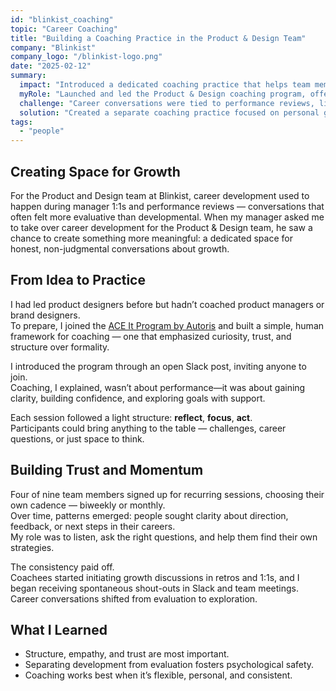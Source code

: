 ```yaml
---
id: "blinkist_coaching"
topic: "Career Coaching"
title: "Building a Coaching Practice in the Product & Design Team"
company: "Blinkist"
company_logo: "/blinkist-logo.png"
date: "2025-02-12"
summary:
  impact: "Introduced a dedicated coaching practice that helps team members reflect on their goals, build confidence, and grow beyond performance evaluations."
  myRole: "Launched and led the Product & Design coaching program, offering tailored 1:1 sessions to support individual growth and skill development."
  challenge: "Career conversations were tied to performance reviews, limiting openness and reflection."
  solution: "Created a separate coaching practice focused on personal growth, clarity, and confidence — structured around reflection, focus, and action."
tags:
  - "people"
---
```


## Creating Space for Growth

For the Product and Design team at Blinkist, career development used to happen during manager 1:1s and performance reviews — conversations that often felt more evaluative than developmental.
When my manager asked me to take over career development for the Product & Design team, he saw a chance to create something more meaningful: a dedicated space for honest, non-judgmental conversations about growth.

## From Idea to Practice

I had led product designers before but hadn’t coached product managers or brand designers.  
To prepare, I joined the [ACE It Program by Autoris](https://www.autoris.com/pages/amc) and built a simple, human framework for coaching — one that emphasized curiosity, trust, and structure over formality.

I introduced the program through an open Slack post, inviting anyone to join.  
Coaching, I explained, wasn’t about performance—it was about gaining clarity, building confidence, and exploring goals with support.

Each session followed a light structure: **reflect**, **focus**, **act**.  
Participants could bring anything to the table — challenges, career questions, or just space to think.

## Building Trust and Momentum

Four of nine team members signed up for recurring sessions, choosing their own cadence — biweekly or monthly.  
Over time, patterns emerged: people sought clarity about direction, feedback, or next steps in their careers.  
My role was to listen, ask the right questions, and help them find their own strategies.

The consistency paid off.  
Coachees started initiating growth discussions in retros and 1:1s, and I began receiving spontaneous shout-outs in Slack and team meetings.  
Career conversations shifted from evaluation to exploration.

## What I Learned

- Structure, empathy, and trust are most important.
- Separating development from evaluation fosters psychological safety.
- Coaching works best when it’s flexible, personal, and consistent.
